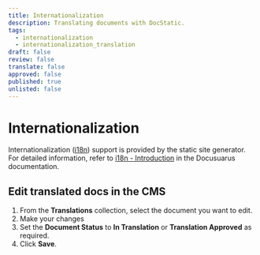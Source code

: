 ```yaml
---
title: Internationalization
description: Translating documents with DocStatic.
tags:
  - internationalization
  - internationalization_translation
draft: false
review: false
translate: false
approved: false
published: true
unlisted: false
---
```


# Internationalization

Internationalization ([i18n](https://en.wikipedia.org/wiki/Internationalization_and_localization)) support is provided by the static site generator. For detailed information, refer to [i18n - Introduction](https://docusaurus.io/docs/i18n/introduction) in the Docusuarus documentation.

## Edit translated docs in the CMS

1. From the **Translations** collection, select the document you want to edit.
2. Make your changes
3. Set the **Document Status** to **In Translation** or **Translation Approved** as required.
4. Click **Save**.
